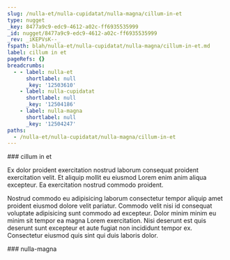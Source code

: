 ```yaml
---
slug: /nulla-et/nulla-cupidatat/nulla-magna/cillum-in-et
type: nugget
_key: 8477a9c9-edc9-4612-a02c-ff6935535999
_id: nugget/8477a9c9-edc9-4612-a02c-ff6935535999
_rev: _iKEPVsK--_
fspath: blah/nulla-et/nulla-cupidatat/nulla-magna/cillum-in-et.md
label: cillum in et
pageRefs: {}
breadcrumbs:
  - - label: nulla-et
      shortlabel: null
      _key: '12503610'
    - label: nulla-cupidatat
      shortlabel: null
      _key: '12504186'
    - label: nulla-magna
      shortlabel: null
      _key: '12504247'
paths:
  - /nulla-et/nulla-cupidatat/nulla-magna/cillum-in-et
---
```


<NuggetArea>
<Nugget slug="/nulla-et/nulla-cupidatat/nulla-magna/cillum-in-et" type="nugget" _key="8477a9c9-edc9-4612-a02c-ff6935535999" _id="nugget/8477a9c9-edc9-4612-a02c-ff6935535999" _rev="_iKEPVsK--_" fspath="blah/nulla-et/nulla-cupidatat/nulla-magna/cillum-in-et.md" label="cillum in et" paths="/nulla-et/nulla-cupidatat/nulla-magna/cillum-in-et">
<NuggetBody>
### cillum in et

Ex dolor proident exercitation nostrud laborum consequat proident exercitation velit. Et aliquip mollit eu eiusmod Lorem enim anim aliqua excepteur. Ea exercitation nostrud commodo proident.

Nostrud commodo eu adipisicing laborum consectetur tempor aliquip amet proident eiusmod dolore velit pariatur. Commodo velit nisi id consequat voluptate adipisicing sunt commodo ad excepteur. Dolor minim minim eu minim sit tempor ea magna Lorem exercitation. Nisi deserunt est quis deserunt sunt excepteur et aute fugiat non incididunt tempor ex. Consectetur eiusmod quis sint qui duis laboris dolor.

</NuggetBody>
<Breadcrumbs>
<Crumbs>
<Crumb _key="12503610" label="nulla-et" /><Crumb _key="12504186" label="nulla-cupidatat" /><Crumb _key="12504247" label="nulla-magna" />
</Crumbs>
</Breadcrumbs>
</Nugget>

<NuggetsInbound>
</NuggetsInbound>
<NuggetsOutbound>
</NuggetsOutbound>
</NuggetArea>
<PassagesInbound>
<Passage direction="inbound" type="passage" _key="12504247" _id="passage/12504247" _rev="_iKEPVsK---" label="nulla-magna" passage="nulla-magna" fspath="blah/nulla-et/nulla-cupidatat/nulla-magna" paths="/nulla-et/nulla-cupidatat/nulla-magna" slug="/nulla-et/nulla-cupidatat/nulla-magna">
<NuggetBody>
### nulla-magna

</NuggetBody>
<Breadcrumbs>
<Crumbs>
<Crumb _key="12503610" label="nulla-et" /><Crumb _key="12504186" label="nulla-cupidatat" />
</Crumbs>
</Breadcrumbs>
</Passage>

</PassagesInbound>
<PassagesOutbound>
</PassagesOutbound>